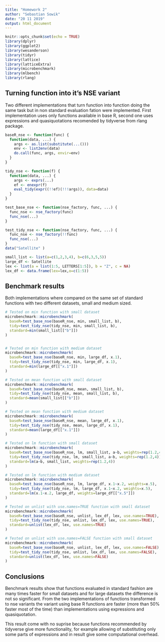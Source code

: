 ```yaml
---
title: "Homework 2"
author: "Sebastian Sowik"
date: "20 11 2019"
output: html_document
---
```


```r
knitr::opts_chunk$set(echo = TRUE)
library(dplyr)
library(ggplot2)
library(wesanderson)
library(tidyr)
library(lattice)
library(latticeExtra)
library(microbenchmark)
library(mlbench)
library(rlang)
```

## Turning function into it's NSE variant

Two different implementations that turn function into function doing the same task but in non standard evaluation fation were implemented.
First implementation uses only functions available in base R, second one uses expressions and quasiquotations recomended by tidyverse from rlang package.


```r

baseR_nse <- function(func) {
  function(data, ...) {
    args <- as.list(substitute(...()))
    env <- list2env(data)
    do.call(func, args, envir=env)
  }
}

tidy_nse <- function(f) {
  function(data, ...) {
    args <- exprs(...)
    ef <- enexpr(f)
    eval_tidy(expr((!!ef)(!!!args)), data=data)
  }
} 

test_base_nse <- function(nse_factory, func, ...) {
  func_nse <- nse_factory(func)
  func_nse(...)
}

test_tidy_nse <- function(nse_factory, func, ...) {
  func_nse <- nse_factory(!!func)
  func_nse(...)
}
data("Satellite" )

small_list <- list(a=c(1,2,3,4), b=c(6,3,5,5))
large_df <- Satellite
lex <- list(a = list(1:5, LETTERS[1:5]), b = "Z", c = NA)
lex_df <- data.frame(lex=lex,o=c(1:5))

```


## Benchmark results

Both implementations where compared on the same set of standard functions with two different datasets, small and medium sized.

```r
# Tested on min function with small dataset
microbenchmark::microbenchmark(
  baseR=test_base_nse(baseR_nse, min, small_list, b),
  tidy=test_tidy_nse(tidy_nse, min, small_list, b),
  standard=min(small_list[["b"]])
)


# Tested on min function with medium dataset
microbenchmark::microbenchmark(
  baseR=test_base_nse(baseR_nse, min, large_df, x.1),
  tidy=test_tidy_nse(tidy_nse, min, large_df, x.1),
  standard=min(large_df[["x.1"]])
)

# Tested on mean function with small dataset
microbenchmark::microbenchmark(
  baseR=test_base_nse(baseR_nse, mean, small_list, b),
  tidy=test_tidy_nse(tidy_nse, mean, small_list, b),
  standard=mean(small_list[["b"]])
)

# Tested on mean function with medium dataset
microbenchmark::microbenchmark(
  baseR=test_base_nse(baseR_nse, mean, large_df, x.1),
  tidy=test_tidy_nse(tidy_nse, mean, large_df, x.1),
  standard=mean(large_df[["x.1"]])
)

# Tested on lm function with small dataset
microbenchmark::microbenchmark(
  baseR=test_base_nse(baseR_nse, lm, small_list, a~b, weights=rep(1.2,4)),
  tidy=test_tidy_nse(tidy_nse, lm, small_list, a~b, weights=rep(1.2,4)),
  standard=lm(a~b, small_list, weights=rep(1.2,4))
)

# Tested on lm function with medium dataset
microbenchmark::microbenchmark(
  baseR=test_base_nse(baseR_nse, lm, large_df, x.1~x.2, weights=x.5),
  tidy=test_tidy_nse(tidy_nse, lm, large_df, x.1~x.2, weights=x.5),
  standard=lm(x.1~x.2, large_df, weights=large_df[["x.5"]])
)

# Tested on unlist with use.names=TRUE function with small dataset
microbenchmark::microbenchmark(
  baseR=test_base_nse(baseR_nse, unlist, lex_df, lex, use.names=TRUE),
  tidy=test_tidy_nse(tidy_nse, unlist, lex_df, lex, use.names=TRUE),
  standard=unlist(lex_df, lex, use.names=TRUE)
)

# Tested on unlist with use.names=FALSE function with small dataset
microbenchmark::microbenchmark(
  baseR=test_base_nse(baseR_nse, unlist, lex_df, lex, use.names=FALSE),
  tidy=test_tidy_nse(tidy_nse, unlist, lex_df, lex, use.names=FALSE),
  standard=unlist(lex_df, lex, use.names=FALSE)
)
```

## Conclusions

Benchmark results show that functions evaluated in standard fashion are many times faster for small datasets and for large datasets the difference is not so significant. From the two implementations of functions transformed to nse variants the variant using base R functions are faster (more than 50% faster most of the time) than implementations using expressions and quasiquotation. 

This result come with no suprise because functions recommended by tidyverse give more functionality, for example allowing of substituting only some parts of expressions and in result give some computational overhead.
